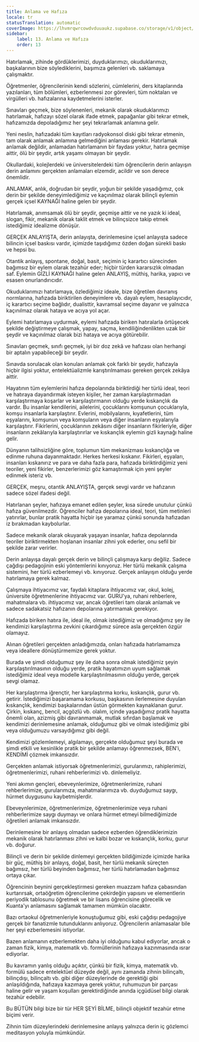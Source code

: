 ```yaml
---
title: Anlama ve Hafıza
locale: tr
statusTranslation: automatic
coverImage: https://lhvmrqwrcowdvduuaukz.supabase.co/storage/v1/object/public/strapi-uploads/small_cover-educacion-fundamental.webp-2d51a7828a2b1309555be27f7e2a61a0.webp
sidebar:
    label: 13. Anlama ve Hafıza
    order: 13
---
```

Hatırlamak, zihinde gördüklerimizi, duyduklarımızı, okuduklarımızı, başkalarının bize söylediklerini, başımıza gelenleri vb. saklamaya çalışmaktır.

Öğretmenler, öğrencilerinin kendi sözlerini, cümlelerini, ders kitaplarında yazılanları, tüm bölümleri, ezberlenmesi zor görevleri, tüm noktaları ve virgülleri vb. hafızalarına kaydetmelerini isterler.

Sınavları geçmek, bize söylenenleri, mekanik olarak okuduklarımızı hatırlamak, hafızayı sözel olarak ifade etmek, papağanlar gibi tekrar etmek, hafızamızda depoladığımız her şeyi tekrarlamak anlamına gelir.

Yeni neslin, hafızadaki tüm kayıtları radyokonsol diski gibi tekrar etmenin, tam olarak anlamak anlamına gelmediğini anlaması gerekir. Hatırlamak anlamak değildir, anlamadan hatırlamanın bir faydası yoktur, hatıra geçmişe aittir, ölü bir şeydir, artık yaşamı olmayan bir şeydir.

Okullardaki, kolejlerdeki ve üniversitelerdeki tüm öğrencilerin derin anlayışın derin anlamını gerçekten anlamaları elzemdir, acildir ve son derece önemlidir.

ANLAMAK, anlık, doğrudan bir şeydir, yoğun bir şekilde yaşadığımız, çok derin bir şekilde deneyimlediğimiz ve kaçınılmaz olarak bilinçli eylemin gerçek içsel KAYNAĞI haline gelen bir şeydir.

Hatırlamak, anımsamak ölü bir şeydir, geçmişe aittir ve ne yazık ki ideal, slogan, fikir, mekanik olarak taklit etmek ve bilinçsizce takip etmek istediğimiz idealizme dönüşür.

GERÇEK ANLAYIŞTA, derin anlayışta, derinlemesine içsel anlayışta sadece bilincin içsel baskısı vardır, içimizde taşıdığımız özden doğan sürekli baskı ve hepsi bu.

Otantik anlayış, spontane, doğal, basit, seçimin iç karartıcı sürecinden bağımsız bir eylem olarak tezahür eder; hiçbir türden kararsızlık olmadan saf. Eylemin GİZLİ KAYNAĞI haline gelen ANLAYIŞ, müthiş, harika, yapıcı ve esasen onurlandırıcıdır.

Okuduklarımızı hatırlamaya, özlediğimiz ideale, bize öğretilen davranış normlarına, hafızada biriktirilen deneyimlere vb. dayalı eylem, hesaplayıcıdır, iç karartıcı seçime bağlıdır, dualisttir, kavramsal seçime dayanır ve yalnızca kaçınılmaz olarak hataya ve acıya yol açar.

Eylemi hatırlamaya uydurmak, eylemi hafızada biriken hatıralarla örtüşecek şekilde değiştirmeye çalışmak, yapay, saçma, kendiliğindenlikten uzak bir şeydir ve kaçınılmaz olarak bizi hataya ve acıya götürebilir.

Sınavları geçmek, sınıfı geçmek, iyi bir doz zekâ ve hafızası olan herhangi bir aptalın yapabileceği bir şeydir.

Sınavda sorulacak olan konuları anlamak çok farklı bir şeydir, hafızayla hiçbir ilgisi yoktur, entelektüalizmle karıştırılmaması gereken gerçek zekâya aittir.

Hayatının tüm eylemlerini hafıza depolarında biriktirdiği her türlü ideal, teori ve hatıraya dayandırmak isteyen kişiler, her zaman karşılaştırmadan karşılaştırmaya koşarlar ve karşılaştırmanın olduğu yerde kıskançlık da vardır. Bu insanlar kendilerini, ailelerini, çocuklarını komşunun çocuklarıyla, komşu insanlarla karşılaştırır. Evlerini, mobilyalarını, kıyafetlerini, tüm eşyalarını, komşunun veya komşuların veya diğer insanların eşyalarıyla karşılaştırır. Fikirlerini, çocuklarının zekâsını diğer insanların fikirleriyle, diğer insanların zekâlarıyla karşılaştırırlar ve kıskançlık eylemin gizli kaynağı haline gelir.

Dünyanın talihsizliğine göre, toplumun tüm mekanizması kıskançlığa ve edinme ruhuna dayanmaktadır. Herkes herkesi kıskanır. Fikirleri, eşyaları, insanları kıskanırız ve para ve daha fazla para, hafızada biriktirdiğimiz yeni teoriler, yeni fikirler, benzerlerimizi göz kamaştırmak için yeni şeyler edinmek isteriz vb.

GERÇEK, meşru, otantik ANLAYIŞTA, gerçek sevgi vardır ve hafızanın sadece sözel ifadesi değil.

Hatırlanan şeyler, hafızaya emanet edilen şeyler, kısa sürede unutulur çünkü hafıza güvenilmezdir. Öğrenciler hafıza depolarına ideal, teori, tüm metinleri yatırırlar, bunlar pratik hayatta hiçbir işe yaramaz çünkü sonunda hafızadan iz bırakmadan kaybolurlar.

Sadece mekanik olarak okuyarak yaşayan insanlar, hafıza depolarında teoriler biriktirmekten hoşlanan insanlar zihni yok ederler, onu sefil bir şekilde zarar verirler.

Derin anlayışa dayalı gerçek derin ve bilinçli çalışmaya karşı değiliz. Sadece çağdışı pedagojinin eski yöntemlerini kınıyoruz. Her türlü mekanik çalışma sistemini, her türlü ezberlemeyi vb. kınıyoruz. Gerçek anlayışın olduğu yerde hatırlamaya gerek kalmaz.

Çalışmaya ihtiyacımız var, faydalı kitaplara ihtiyacımız var, okul, kolej, üniversite öğretmenlerine ihtiyacımız var. GURU'ya, ruhani rehberlere, mahatmalara vb. ihtiyacımız var, ancak öğretileri tam olarak anlamak ve sadece sadakatsiz hafızanın depolarına yatırmamak gerekiyor.

Hafızada biriken hatıra ile, ideal ile, olmak istediğimiz ve olmadığımız şey ile kendimizi karşılaştırma zevkini çıkardığımız sürece asla gerçekten özgür olamayız.

Alınan öğretileri gerçekten anladığımızda, onları hafızada hatırlamamıza veya ideallere dönüştürmemize gerek yoktur.

Burada ve şimdi olduğumuz şey ile daha sonra olmak istediğimiz şeyin karşılaştırılmasının olduğu yerde, pratik hayatımızın uyum sağlamak istediğimiz ideal veya modelle karşılaştırılmasının olduğu yerde, gerçek sevgi olamaz.

Her karşılaştırma iğrençtir, her karşılaştırma korku, kıskançlık, gurur vb. getirir. İstediğimizi başaramama korkusu, başkasının ilerlemesine duyulan kıskançlık, kendimizi başkalarından üstün görmekten kaynaklanan gurur. Çirkin, kıskanç, bencil, açgözlü vb. olalım, içinde yaşadığımız pratik hayatta önemli olan, azizmiş gibi davranmamak, mutlak sıfırdan başlamak ve kendimizi derinlemesine anlamak, olduğumuz gibi ve olmak istediğimiz gibi veya olduğumuzu varsaydığımız gibi değil.

Kendimizi gözlemlemeyi, algılamayı, gerçekte olduğumuz şeyi burada ve şimdi etkili ve kesinlikle pratik bir şekilde anlamayı öğrenmezsek, BEN'i, KENDİMİ çözmek imkansızdır.

Gerçekten anlamak istiyorsak öğretmenlerimizi, gurularımızı, rahiplerimizi, öğretmenlerimizi, ruhani rehberlerimizi vb. dinlemeliyiz.

Yeni akımın gençleri, ebeveynlerimize, öğretmenlerimize, ruhani rehberlerimize, gurularımıza, mahatmalarımıza vb. duyduğumuz saygı, hürmet duygusunu kaybetmişlerdir.

Ebeveynlerimize, öğretmenlerimize, öğretmenlerimize veya ruhani rehberlerimize saygı duymayı ve onlara hürmet etmeyi bilmediğimizde öğretileri anlamak imkansızdır.

Derinlemesine bir anlayış olmadan sadece ezberden öğrendiklerimizin mekanik olarak hatırlanması zihni ve kalbi bozar ve kıskançlık, korku, gurur vb. doğurur.

Bilinçli ve derin bir şekilde dinlemeyi gerçekten bildiğimizde içimizde harika bir güç, müthiş bir anlayış, doğal, basit, her türlü mekanik süreçten bağımsız, her türlü beyinden bağımsız, her türlü hatırlamadan bağımsız ortaya çıkar.

Öğrencinin beynini gerçekleştirmesi gereken muazzam hafıza çabasından kurtarırsak, ortaöğretim öğrencilerime çekirdeğin yapısını ve elementlerin periyodik tablosunu öğretmek ve bir lisans öğrencisine görecelik ve Kuanta'yı anlamasını sağlamak tamamen mümkün olacaktır.

Bazı ortaokul öğretmenleriyle konuştuğumuz gibi, eski çağdışı pedagojiye gerçek bir fanatizmle tutunduklarını anlıyoruz. Öğrencilerin anlamasalar bile her şeyi ezberlemesini istiyorlar.

Bazen anlamanın ezberlemekten daha iyi olduğunu kabul ediyorlar, ancak o zaman fizik, kimya, matematik vb. formüllerinin hafızaya kazınmasında ısrar ediyorlar.

Bu kavramın yanlış olduğu açıktır, çünkü bir fizik, kimya, matematik vb. formülü sadece entelektüel düzeyde değil, aynı zamanda zihnin bilinçaltı, bilinçdışı, bilinçaltı vb. gibi diğer düzeylerinde de gerektiği gibi anlaşıldığında, hafızaya kazımaya gerek yoktur, ruhumuzun bir parçası haline gelir ve yaşam koşulları gerektirdiğinde anında içgüdüsel bilgi olarak tezahür edebilir.

Bu BÜTÜN bilgi bize bir tür HER ŞEYİ BİLME, bilinçli objektif tezahür etme biçimi verir.

Zihnin tüm düzeylerindeki derinlemesine anlayış yalnızca derin iç gözlemci meditasyon yoluyla mümkündür.

